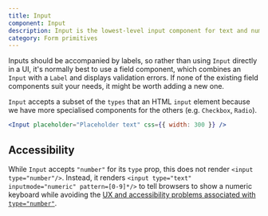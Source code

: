 ```yaml
---
title: Input
component: Input
description: Input is the lowest-level input component for text and number types.
category: Form primitives
---
```


Inputs should be accompanied by labels, so rather than using `Input` directly in a UI,
it's normally best to use a field component, which combines an `Input` with a `Label` and
displays validation errors. If none of the existing field components suit your needs,
it might be worth adding a new one.

`Input` accepts a subset of the `types` that an HTML `input` element because we have more specialised
components for the others (e.g. `Checkbox`, `Radio`).

```jsx live
<Input placeholder="Placeholder text" css={{ width: 300 }} />
```

## Accessibility

While `Input` accepts `"number"` for its `type` prop, this does not render `<input type="number"/>`. Instead,
it renders `<input type="text" inputmode="numeric" pattern=[0-9]*/>` to tell browsers to show a numeric keyboard
while avoiding the [UX and accessibility problems associated with `type="number"`](https://technology.blog.gov.uk/2020/02/24/why-the-gov-uk-design-system-team-changed-the-input-type-for-numbers/).
